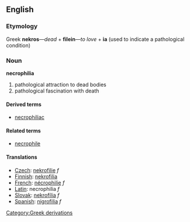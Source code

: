 == English ==
=== Etymology ===
Greek '''nekros'''&mdash;''dead'' + '''filein'''&mdash;''to love'' + '''ia''' (used to indicate a pathological condition)

=== Noun ===
'''necrophilia'''

# pathological attraction to dead bodies
# pathological fascination with death

==== Derived terms ====
* [[necrophiliac]]

==== Related terms ====
*[[necrophile]]

==== Translations ====
*[[Czech]]: [[nekrofilie]] ''f''
*[[Finnish]]: [[nekrofilia]]
*[[French]]: [[nécrophilie]] ''f''
*[[Latin]]: necrophilia ''f''
*[[Slovak]]: [[nekrofília]] ''f''
*[[Spanish]]: [[nigrofilia]] ''f''
[[Category:Greek derivations]]